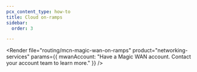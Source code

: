 ```yaml
---
pcx_content_type: how-to
title: Cloud on-ramps
sidebar:
  order: 3

---
```



<Render file="routing/mcn-magic-wan-on-ramps"
	product="networking-services"
	params={{ mwanAccount: "Have a Magic WAN account. Contact your account team to learn more." }}
/>
